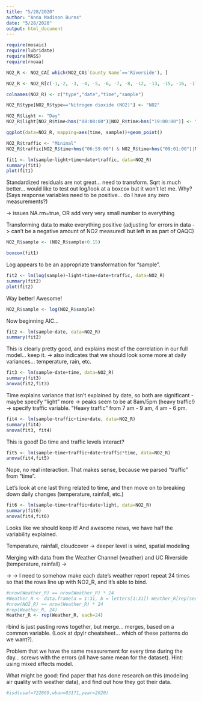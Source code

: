 ```yaml
---
title: "5/28/2020"
author: "Anna Madison Burns"
date: "5/28/2020"
output: html_document
---
```


```r
require(mosaic)
require(lubridate)
require(MASS)
require(rnoaa)
```

```r
NO2_R <- NO2_CA[ which(NO2_CA$`County Name`=='Riverside'), ]
```

```r
NO2_R <- NO2_R[c(-1,-2, -3, -4, -5, -6, -7, -8, -12, -13, -15, -16, -17, -18, -19, -20, -21, -22, -23, -24)]
```

```r
colnames(NO2_R) <- c("type","date","time","sample")
```

```r
NO2_R$type[NO2_R$type=="Nitrogen dioxide (NO2)"] <- "NO2"
```

```r
NO2_R$light <- "Day"
NO2_R$light[NO2_R$time<hms("08:00:00")|NO2_R$time>hms("19:00:00")] <- "Night"
```

```r
ggplot(data=NO2_R, mapping=aes(time, sample))+geom_point()
```

```r
NO2_R$traffic <- "Minimal"
NO2_R$traffic[NO2_R$time>hms("06:59:00") & NO2_R$time<hms("09:01:00")|NO2_R$time>hms("15:59:00")&NO2_R$time<hms("18:01:00")] <- "Heavy"
```

```r
fit1 <- lm(sample~light+time+date+traffic, data=NO2_R)
summary(fit1)
plot(fit1)
```

Standardized residuals are not great... need to transform.  Sqrt is much better... would like to test out log/look at a boxcox but it won't let me.  Why?  (Says response variables need to be positive... do I have any zero measurements?)

-> issues NA.rm=true, OR add very very small number to everything

Transforming data to make everything positive (adjusting for errors in data -> can't be a negative amount of NO2 measured! but left in as part of QAQC)

```r
NO2_R$sample <- (NO2_R$sample+0.15)
```

```r
boxcox(fit1)
```

Log appears to be an appropriate transformation for "sample".

```r
fit2 <- lm(log(sample)~light+time+date+traffic, data=NO2_R)
summary(fit2)
plot(fit2)
```

Way better! Awesome!

```r
NO2_R$sample <- log(NO2_R$sample)
```

Now beginning AIC...

```r
fit2 <- lm(sample~date, data=NO2_R)
summary(fit2)
```

This is clearly pretty good, and explains most of the correlation in our full model... keep it.  -> also indicates that we should look some more at daily variances... temperature, rain, etc.

```r
fit3 <- lm(sample~date+time, data=NO2_R)
summary(fit3)
anova(fit2,fit3)
```

Time explains variance that isn't explained by date, so both are significant - maybe specify "light" more -> peaks seem to be at 8am/5pm (heavy traffic!) -> specify traffic variable.  "Heavy traffic" from 7 am - 9 am, 4 am - 6 pm.

```r
fit4 <- lm(sample~traffic+time+date, data=NO2_R)
summary(fit4)
anova(fit3, fit4)
```

This is good! Do time and traffic levels interact?

```r
fit5 <- lm(sample~time+traffic+date+traffic*time, data=NO2_R)
anova(fit4,fit5)
```

Nope, no real interaction.  That makes sense, because we parsed "traffic" from "time".  

Let's look at one last thing related to time, and then move on to breaking down daily changes (temperature, rainfall, etc.)

```r
fit6 <- lm(sample~time+traffic+date+light, data=NO2_R)
summary(fit6)
anova(fit4,fit6)
```

Looks like we should keep it! And awesome news, we have half the variability explained.

Temperature, rainfall, cloudcover -> deeper level is wind, spatial modeling

Merging with data from the Weather Channel (weather) and UC Riverside (temperature, rainfall) ->



-> -> I need to somehow make each date's weather report repeat 24 times so that the rows line up with NO2_R, and it's able to bind.

```r
#nrow(Weather_R) == nrow(Weather_R) * 24
#Weather_R <- data.frame(a = 1:31, b = letters[1:31]) Weather_R[rep(seq_len(nrow(Weather_R)), each = 24), ]
#nrow(NO2_R) == nrow(Weather_R) * 24
#rep(Weather_R, 24)
Weather_R <- rep(Weather_R, each=24)
```

rbind is just pasting rows together, but merge... merges, based on a common variable.  (Look at dpylr cheatsheet... which of these patterns do we want?).

Problem that we have the same measurement for every time during the day... screws with the errors (all have same mean for the dataset).  Hint: using mixed effects model.  

What might be good: find paper that has done research on this (modeling air quality with weather data), and find out how they got their data.  

```r
#isd(usaf=722869,wban=03171,year=2020)
```
